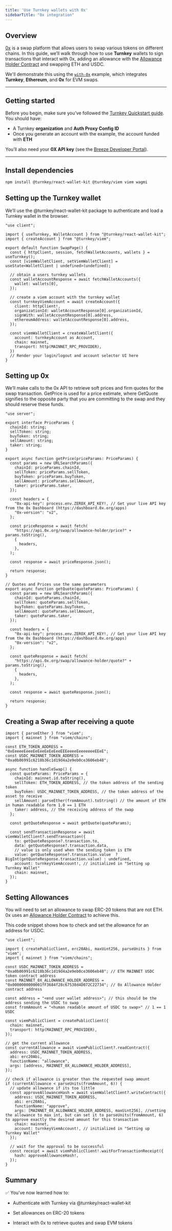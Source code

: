 ```yaml
---
title: 'Use Turnkey wallets with 0x'
sidebarTitle: "0x integration"
---
```


## Overview

[0x](https://0x.org) is a swap platform that allows users to swap various tokens on different chains. In this guide, we’ll walk through how to use **Turnkey** wallets to sign transactions that interact with 0x, adding an allowance with the [Allowance Holder Contract](https://0x.org/docs/introduction/0x-cheat-sheet#allowanceholder-recommended) and swapping ETH and USDC.

We'll demonstrate this using the [`with-0x`](https://github.com/tkhq/sdk/tree/main/examples/with-0x) example, which integrates **Turnkey**, **Ethereum**, and **0x** for EVM swaps.

---

## Getting started

Before you begin, make sure you’ve followed the [Turnkey Quickstart guide](/getting-started/quickstart).  
You should have:

- A Turnkey **organization** and **Auth Proxy Config ID** 
- Once you generate an account with the example, the account funded with **ETH**

You’ll also need your **0X API key** (see the [Breeze Developer Portal](https://dashboard.0x.org/)).

---

## Install dependencies

```bash
npm install @turnkey/react-wallet-kit @turnkey/viem viem wagmi
```

## Setting up the Turnkey wallet

We’ll use the @turnkey/react-wallet-kit package to authenticate and load a Turnkey wallet in the browser.

```tsx
"use client";

import { useTurnkey, WalletAccount } from "@turnkey/react-wallet-kit";
import { createAccount } from "@turnkey/viem";

export default function SwapPage() {
  const { httpClient, session, fetchWalletAccounts, wallets } = useTurnkey();
  const [viemWalletClient, setViemWalletClient] = useState<WalletClient | undefined>(undefined);

  // obtain a users turnkey wallets
  const walletAccountResponse = await fetchWalletAccounts({
    wallet: wallets[0],
  });

  // create a viem account with the turnkey wallet
  const turnkeyViemAccount = await createAccount({
    client: httpClient!,
    organizationId: walletAccountResponse[0].organizationId,
    signWith: walletAccountResponse[0].address,
    ethereumAddress: walletAccountResponse[0].address,
  });

  const viemWalletClient = createWalletClient({
    account: turnkeyAccount as Account,
    chain: mainnet,
    transport: http(MAINNET_RPC_PROVIDER),
  })
  // Render your login/logout and account selector UI here
}
```

## Setting up 0x

We’ll make calls to the 0x API to retrieve soft prices and firm quotes for the swap transaction. GetPrice is used for a price estimate, where GetQuote signifies to the opposite party that you are committing to the swap and they should reserve these funds.

```tsx
"use server";

export interface PriceParams {
  chainId: string;
  sellToken: string;
  buyToken: string;
  sellAmount: string;
  taker: string;
}

export async function getPrice(priceParams: PriceParams) {
  const params = new URLSearchParams({
    chainId: priceParams.chainId,
    sellToken: priceParams.sellToken,
    buyToken: priceParams.buyToken,
    sellAmount: priceParams.sellAmount,
    taker: priceParams.taker,
  });

  const headers = {
    "0x-api-key": process.env.ZEROX_API_KEY!, // Get your live API key from the 0x Dashboard (https://dashboard.0x.org/apps)
    "0x-version": "v2",
  };

  const priceResponse = await fetch(
    "https://api.0x.org/swap/allowance-holder/price?" + params.toString(),
    {
      headers,
    },
  );

  const response = await priceResponse.json();

  return response;
}

// Quotes and Prices use the same parameters
export async function getQuote(quoteParams: PriceParams) {
  const params = new URLSearchParams({
    chainId: quoteParams.chainId,
    sellToken: quoteParams.sellToken,
    buyToken: quoteParams.buyToken,
    sellAmount: quoteParams.sellAmount,
    taker: quoteParams.taker,
  });

  const headers = {
    "0x-api-key": process.env.ZEROX_API_KEY!, // Get your live API key from the 0x Dashboard (https://dashboard.0x.org/apps)
    "0x-version": "v2",
  };

  const quoteResponse = await fetch(
    "https://api.0x.org/swap/allowance-holder/quote?" + params.toString(),
    {
      headers,
    },
  );

  const response = await quoteResponse.json();

  return response;
}
```

## Creating a Swap after receiving a quote

```tsx
import { parseEther } from "viem";
import { mainnet } from "viem/chains";

const ETH_TOKEN_ADDRESS = "0xEeeeeEeeeEeEeeEeEeEeeEEEeeeeEeeeeeeeEEeE";
const USDC_MAINNET_TOKEN_ADDRESS = "0xa0b86991c6218b36c1d19d4a2e9eb0ce3606eb48";

async function handleSwap() {
  const quoteParams: PriceParams = {
    chainId: mainnet.id.toString(),
    sellToken: ETH_TOKEN_ADDRESS, // the token address of the sending token
    buyToken: USDC_MAINNET_TOKEN_ADDRESS, // the token address of the asset to receive
    sellAmount: parseEther(fromAmount).toString() // the amount of ETH in human readable form 1.0 == 1 ETH
    taker: address, // the receiving address of the swap
  };

  const getQuoteResponse = await getQuote(quoteParams);

  const sendTransactionResponse = await viemWalletClient?.sendTransaction({
    to: getQuoteResponse?.transaction.to,
    data: getQuoteResponse?.transaction.data,
    // value is only used when the sending token is ETH
    value: getQuoteResponse?.transaction.value  ? BigInt(getQuoteResponse.transaction.value) : undefined,
    account: turnkeyViemAccount!, // initialized in "Setting up Turnkey Wallet"
    chain: mainnet,
  });
}
```

## Setting Allowances

You will need to set an allowance to swap ERC-20 tokens that are not ETH. 0x uses an [Allowance Holder Contract](https://0x.org/docs/introduction/0x-cheat-sheet#allowanceholder-recommended) to achieve this.

This code snippet shows how to check and set the allowance for an address for USDC.

```tsx
"use client";

import { createPublicClient, erc20Abi, maxUint256, parseUnits } from "viem";
import { mainnet } from "viem/chains";

const USDC_MAINNET_TOKEN_ADDRESS = "0xa0b86991c6218b36c1d19d4a2e9eb0ce3606eb48"; // ETH MAINNET USDC token contract address 
const MAINNET_0X_ALLOWANCE_HOLDER_ADDRESS = "0x0000000000001fF3684f28c67538d4D072C22734"; // 0x Allowance Holder contract address

const address = "<end user wallet address>"; // this should be the address sending the USDC to swap
const fromAmount = "<human readable amount of USDC to swap>" // 1 == 1 USDC

const viemPublicClient = createPublicClient({
  chain: mainnet,
  transport: http(MAINNET_RPC_PROVIDER),
});

// get the current allowance
const currentAllowance = await viemPublicClient?.readContract({
  address: USDC_MAINNET_TOKEN_ADDRESS,
  abi: erc20Abi,
  functionName: "allowance",
  args: [address, MAINNET_0X_ALLOWANCE_HOLDER_ADDRESS],
});

// check if allowance is greater than the requested swap amount
if (currentAllowance < parseUnits(fromAmount, 6)) {
  // update allowance if its too little
  const approveAllowanceHash = await viemWalletClient?.writeContract({
    address: USDC_MAINNET_TOKEN_ADDRESS,
    abi: erc20Abi,
    functionName: "approve",
    args: [MAINNET_0X_ALLOWANCE_HOLDER_ADDRESS, maxUint256], //setting the allowance to max int, but can set it to parseUnits(fromAmount, 6) to approve exactly the desired amount for this transaction
    chain: mainnet,
    account: turnkeyViemAccount!, // initialized in "Setting up Turnkey Wallet"
  });

  // wait for the approval to be successful
  const receipt = await viemPublicClient!.waitForTransactionReceipt({
    hash: approveAllowanceHash!,
  });
}

```

## Summary

✅ You’ve now learned how to:

- Authenticate with Turnkey via @turnkey/react-wallet-kit

- Set allowances on ERC-20 tokens

- Interact with 0x to retrieve quotes and swap EVM tokens